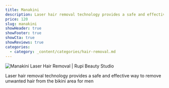 ```yaml
---
title: Manakini
description: Laser hair removal technology provides a safe and effective way to remove unwanted hair from the bikini area for men
price: 120
slug: manakini
showHeader: true
showFooter: true
showCta: true
showReviews: true
categories:
  - category: _content/categories/hair-removal.md
---
```


![Manakini Laser Hair Removal | Rupi Beauty Studio](/uploads/services/laser-hair-removal.webp 'Manakini Laser Hair Removal  | Rupi Beauty Studio')

Laser hair removal technology provides a safe and effective way to remove unwanted hair from the bikini area for men
